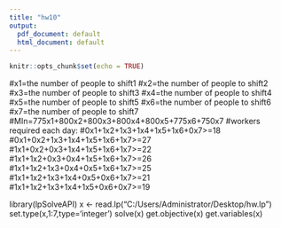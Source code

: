 ---
title: "hw10"
output:
  pdf_document: default
  html_document: default
---

```{r setup, include=FALSE}
knitr::opts_chunk$set(echo = TRUE)
```

#x1=the number of people to shift1
#x2=the number of people to shift2
#x3=the number of people to shift3
#x4=the number of people to shift4
#x5=the number of people to shift5
#x6=the number of people to shift6
#x7=the number of people to shift7
#MIn=775x1+800x2+800x3+800x4+800x5+775x6+750x7
#workers required each day:
#0x1+1x2+1x3+1x4+1x5+1x6+0x7>=18
#0x1+0x2+1x3+1x4+1x5+1x6+1x7>=27
#1x1+0x2+0x3+1x4+1x5+1x6+1x7>=22
#1x1+1x2+0x3+0x4+1x5+1x6+1x7>=26
#1x1+1x2+1x3+0x4+0x5+1x6+1x7>=25
#1x1+1x2+1x3+1x4+0x5+0x6+1x7>=21
#1x1+1x2+1x3+1x4+1x5+0x6+0x7>=19

library(lpSolveAPI)
x <- read.lp("C:/Users/Administrator/Desktop/hw.lp")
set.type(x,1:7,type='integer')
solve(x)
get.objective(x)
get.variables(x)
